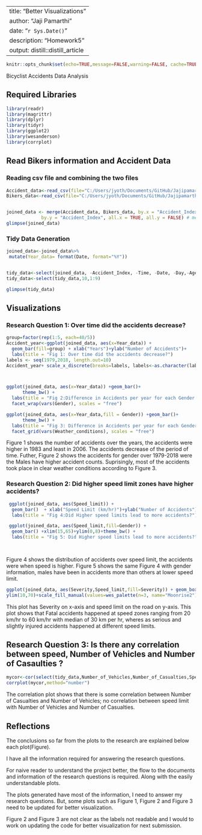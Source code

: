 
---
title: "Better Visualizations"
author: "Jaji Pamarthi"
date: "`r Sys.Date()`"
description: "Homework5"
output: distill::distill_article
---


```r
knitr::opts_chunk$set(echo=TRUE,message=FALSE,warning=FALSE, cache=TRUE)
```

Bicyclist Accidents Data Analysis

## Required Libraries

```r
library(readr)
library(magrittr)
library(dplyr)
library(tidyr)
library(ggplot2)
library(wesanderson)
library(corrplot)
```

## Read Bikers information and Accident Data  

### Reading csv file and combining the two files

```r
Accident_data<-read_csv(file="C:/Users/jyoth/Documents/GitHub/Jajipamarthi/Data/Accidents.csv")
Bikers_data<-read_csv(file="C:/Users/jyoth/Documents/GitHub/Jajipamarthi/Data/Bikers.csv")


joined_data <- merge(Accident_data, Bikers_data, by.x = "Accident_Index", 
             by.y = "Accident_Index", all.x = TRUE, all.y = FALSE) # merging two csv files
glimpse(joined_data)
```

### Tidy Data Generation

```r
joined_data<-joined_data%>%
 mutate(Year_data= format(Date, format="%Y"))


tidy_data<-select(joined_data, -Accident_Index, -Time, -Date, -Day,-Age_Grp)
tidy_data<-select(tidy_data,10,1:9)

glimpse(tidy_data)

```



## Visualizations


### Research Question 1: Over time did the accidents decrease?


```r
group=factor(rep(1:5, each=40/5))
Accident_year<-ggplot(joined_data, aes(x=Year_data)) + 
  geom_bar(fill=group) + xlab("Years")+ylab("Number of Accidents")+
  labs(title = "Fig 1: Over time did the accidents decrease?")
labels <- seq(1979,2018, length.out=10)
Accident_year+ scale_x_discrete(breaks=labels, labels<-as.character(labels))



ggplot(joined_data, aes(x=Year_data)) +geom_bar()+
      theme_bw() +
  labs(title = "Fig 2:Difference in Accidents per year for each Gender ", y = "Number of Accidents", x = "Year")+
  facet_wrap(vars(Gender), scales = "free")

ggplot(joined_data, aes(x=Year_data,fill = Gender)) +geom_bar()+
      theme_bw() +
  labs(title = "Fig 3: Difference in Accidents per year for each Gender ", y = "Number of Accidents", x = "Year")+
  facet_grid(vars(Weather_conditions), scales = "free")

```
Figure 1 shows the number of accidents over the years, the accidents were higher in 1983 and least in 2006. The accidents decrease of the period of time. Futher, Figure 2 shows the accidents for gender over 1979-2018 were the Males have higher accident counts. Suprisingly, most of the accidents took place in clear weather conditions according to Figure 3.


### Research Question 2: Did higher speed limit zones have higher accidents?

```r

 ggplot(joined_data, aes(Speed_limit)) + 
  geom_bar()  + xlab("Speed Limit (km/hr)")+ylab("Number of Accidents")+
  labs(title = "Fig 4:Did Higher speed limits lead to more accidents?")+xlim(15,65)+ylim(0,8)

 ggplot(joined_data, aes(Speed_limit,fill=Gender)) + 
  geom_bar() +xlim(15,65)+ylim(0,8)+theme_bw() +
  labs(title = "Fig 5: Did Higher speed limits lead to more accidents?", y = "Number of Accidents", x = "Year")+scale_fill_manual(values=wes_palette(n=3, name="Moonrise2"))

  
```
Figure 4 shows the distribution of accidents over speed limit, the accidents were when speed is higher. Figure 5 shows the same Figure 4 with gender information, males have been in accidents more than others at lower speed limit.


```r
ggplot(joined_data, aes(Severity,Speed_limit,fill=Severity)) + geom_boxplot()+theme_bw()+labs(title = "Fig 6: Did Higher speed limits lead to severity in accidents?",x="Severity of the Accidents", y="Speed limit km/hr")+
ylim(10,70)+scale_fill_manual(values=wes_palette(n=3, name="Moonrise2"))

```

This plot has Severity on x-axis and speed limit on the road on y-axis. This plot shows that Fatal accidents happened at speed zones ranging from 20 km/hr to 60 km/hr with median of 30 km per hr, wheres as serious and slightly injured accidents happened at different speed limits. 



##  Research Question 3: Is there any correlation between speed, Number of Vehicles and Number of Casaulties ?
```r
mycor<-cor(select(tidy_data,Number_of_Vehicles,Number_of_Casualties,Speed_limit))
corrplot(mycor,method="number")


```
The correlation plot shows that there is some correlation between Number of Casualties and Number of Vehicles; no correlation between speed limit with Number of Vehicles and Number of Casualties.


## Reflections

The conclusions so far from the plots to the research are explained below each plot(Figure). 

I have all the information required for answering the research questions. 

For naive reader to understand the project better, the flow to the documents and information of the research questions is required. Along with the easily understandable plots. 

The plots generated have most of the information, I need to answer my research questions. But, some plots such as Figure 1, Figure 2 and Figure 3 need to be updated for better visualization.

Figure 2 and Figure 3 are not clear as the labels not readable and I would to work on updating the code for better visualization for next submission.







